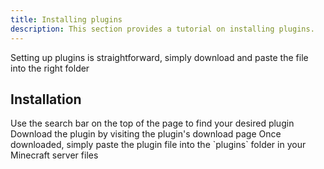 ```yaml
---
title: Installing plugins
description: This section provides a tutorial on installing plugins.
---
```


Setting up plugins is straightforward, simply download and paste the file into the right folder

## Installation

<Stepper>
    <StepperItem title="Step 1: Navigate to the Plugin Page">
        Use the search bar on the top of the page to find your desired plugin
    </StepperItem>
    <StepperItem title="Step 2: Download the Plugin">
        Download the plugin by visiting the plugin's download page
    </StepperItem>
    <StepperItem title="Step 3: Install the Plugin">
        Once downloaded, simply paste the plugin file into the `plugins` folder in your Minecraft server files
    </StepperItem>
</Stepper>